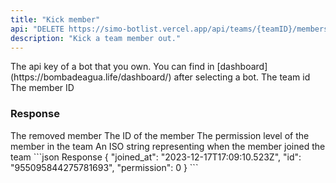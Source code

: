 ```yaml
---
title: "Kick member"
api: "DELETE https://simo-botlist.vercel.app/api/teams/{teamID}/members/{memberID}"
description: "Kick a team member out."
---
```


<ParamField header="Authorization" type="string" placeholder="API KEY" required>
  The api key of a bot that you own. You can find in [dashboard](https://bombadeagua.life/dashboard/) after selecting a bot.
</ParamField>
<ParamField type="string" path="teamID" required>
  The team id
</ParamField>
<ParamField type="string" path="memberID" required>
  The member ID
</ParamField>

### Response

<ResponseField name="TeamMember" type="object">
    The removed member
    <Expandable>
        <ResponseField name="id" type="string">
            The ID of the member
        </ResponseField>
        <ResponseField name="permission" type="number">
            The permission level of the member in the team
        </ResponseField>
        <ResponseField name="joined_at" type="string">
            An ISO string representing when the member joined the team
        </ResponseField>
    </Expandable>
</ResponseField>

<ResponseExample>
```json Response
{
    "joined_at": "2023-12-17T17:09:10.523Z",
    "id": "955095844275781693",
    "permission": 0
}
```
</ResponseExample>